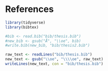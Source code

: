 # References {-}

```r
library(tidyverse)
library(bibtex)

#bib <- read.bib("bib/thesis.bib")
#new_bib <- gsub("Å", "\\oe", bib)
#write.bib(new_bib, "bib/thesis2.bib")

raw_text <- readLines("bib/thesis.bib")
new_text <- gsub("\\oe", "\\\\oe", raw_text)
writeLines(new_text, con = "bib/thesis.bib")
```

<!--

`r if (knitr::is_html_output()) '# References {-}'`

\singlespacing
\sloppy

-->

\markboth{References}{References} <!-- This manually sets the header for this unnumbered chapter -->

\noindent
\setlength{\parindent}{-0.20in}
\setlength{\leftskip}{0.20in}
\setlength{\parskip}{8pt}
